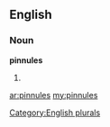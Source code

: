 ==English==

===Noun===
'''pinnules'''

# {{plural of|[[pinnule]]}}

[[Category:English plurals]]

[[ar:pinnules]]
[[my:pinnules]]